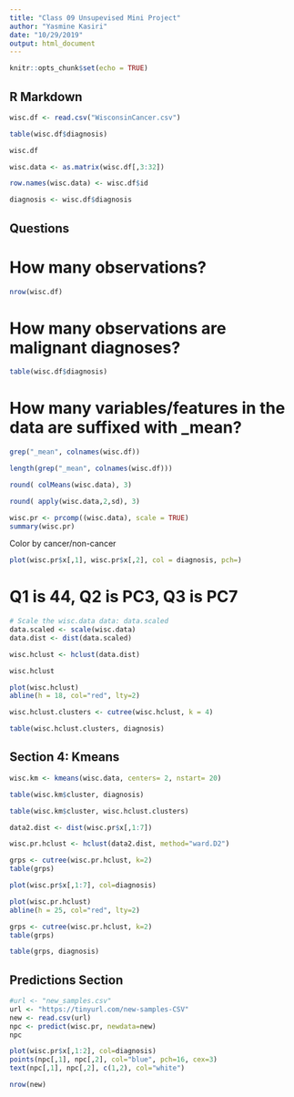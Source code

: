 ```yaml
---
title: "Class 09 Unsupevised Mini Project"
author: "Yasmine Kasiri"
date: "10/29/2019"
output: html_document
---
```


```r
knitr::opts_chunk$set(echo = TRUE)
```

## R Markdown

```r
wisc.df <- read.csv("WisconsinCancer.csv")
```

```r
table(wisc.df$diagnosis)
```

```r
wisc.df
```

```r
wisc.data <- as.matrix(wisc.df[,3:32])

row.names(wisc.data) <- wisc.df$id
```

```r
diagnosis <- wisc.df$diagnosis
```

## Questions
# How many observations?
```r
nrow(wisc.df)
```

# How many observations are malignant diagnoses?
```r
table(wisc.df$diagnosis)
```

# How many variables/features in the data are suffixed with  _mean?
```r
grep("_mean", colnames(wisc.df))
```

```r
length(grep("_mean", colnames(wisc.df)))
```

```r
round( colMeans(wisc.data), 3)
```

```r
round( apply(wisc.data,2,sd), 3)
```

```r
wisc.pr <- prcomp((wisc.data), scale = TRUE)
summary(wisc.pr)
```


Color by cancer/non-cancer
```r
plot(wisc.pr$x[,1], wisc.pr$x[,2], col = diagnosis, pch=)
```

# Q1 is 44, Q2 is PC3, Q3 is PC7

```r
# Scale the wisc.data data: data.scaled
data.scaled <- scale(wisc.data)
data.dist <- dist(data.scaled)
```

```r
wisc.hclust <- hclust(data.dist)
```

```r
wisc.hclust
```

```r
plot(wisc.hclust)
abline(h = 18, col="red", lty=2)
```

```r
wisc.hclust.clusters <- cutree(wisc.hclust, k = 4)
```

```r
table(wisc.hclust.clusters, diagnosis)
```


## Section 4: Kmeans
```r
wisc.km <- kmeans(wisc.data, centers= 2, nstart= 20)
```

```r
table(wisc.km$cluster, diagnosis)
```

```r
table(wisc.km$cluster, wisc.hclust.clusters)
```

```r
data2.dist <- dist(wisc.pr$x[,1:7])
```


```r
wisc.pr.hclust <- hclust(data2.dist, method="ward.D2")
```


```r
grps <- cutree(wisc.pr.hclust, k=2)
table(grps)
```

```r
plot(wisc.pr$x[,1:7], col=diagnosis)
```

```r
plot(wisc.pr.hclust)
abline(h = 25, col="red", lty=2)
```

```r
grps <- cutree(wisc.pr.hclust, k=2)
table(grps)
```

```r
table(grps, diagnosis)
```

## Predictions Section

```r
#url <- "new_samples.csv"
url <- "https://tinyurl.com/new-samples-CSV"
new <- read.csv(url)
npc <- predict(wisc.pr, newdata=new)
npc
```

```r
plot(wisc.pr$x[,1:2], col=diagnosis)
points(npc[,1], npc[,2], col="blue", pch=16, cex=3)
text(npc[,1], npc[,2], c(1,2), col="white")
```

```r
nrow(new)
```

